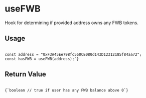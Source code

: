 
# useFWB

Hook for determining if provided address owns any FWB tokens.

<h2 style={{ marginTop: 0 }}>Usage</h2>

<Code language="js">
const address = "0xF3A45Ee798fc560CE080d143D12312185f84aa72";
const hasFWB = useFWB(address);`}
</Code>

## Return Value

<Code language="js">
{`boolean // true if user has any FWB balance above 0`}
</Code>


